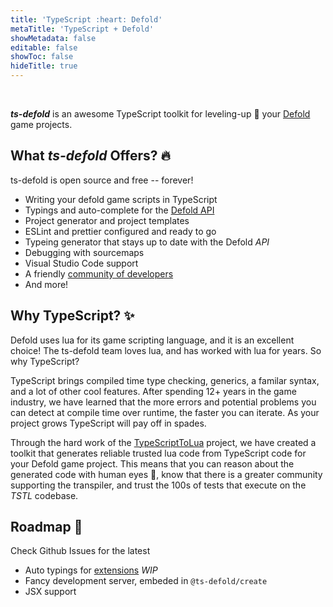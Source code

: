 ```yaml
---
title: 'TypeScript :heart: Defold'
metaTitle: 'TypeScript + Defold'
showMetadata: false
editable: false
showToc: false
hideTitle: true
---
```


<HeroImage src="/assets/logo-full.svg" width="300" height="300" />
<br/>

***ts-defold*** is an awesome TypeScript toolkit for leveling-up :mushroom:
your [Defold](https://defold.com) game projects.

## What ***ts-defold*** Offers? :fire:

<Tip>ts-defold is open source and free -- forever!</Tip>

<Layout>

- Writing your defold game scripts in TypeScript
- Typings and auto-complete for the [Defold API](https://defold.com/ref/stable/go/)
- Project generator and project templates 
- ESLint and prettier configured and ready to go
- Typeing generator that stays up to date with the Defold _API_
- Debugging with sourcemaps
- Visual Studio Code support
- A friendly [community of developers](https://discord.gg/eukcq5m)
- And more!

</Layout>

## Why TypeScript? :sparkles:

Defold uses lua for its game scripting language, and it is an excellent choice!
The ts-defold team loves lua, and has worked with lua for years. So why TypeScript?

TypeScript brings compiled time type checking, generics, a familar syntax, and a 
lot of other cool features. After spending 12+ years in the game industry, we have 
learned that the more errors and potential problems you can detect at compile time 
over runtime, the faster you can iterate. As your project grows TypeScript will 
pay off in spades.

Through the hard work of the [TypeScriptToLua](https://typescripttolua.github.io) project, 
we have created a toolkit that generates reliable trusted lua code from TypeScript code for 
your Defold game project. This means that you can reason about the generated code 
with human eyes :eyes:, know that there is a greater community supporting the transpiler, 
and trust the 100s of tests that execute on the _TSTL_ codebase.

## Roadmap :construction_worker: 

<Info>Check Github Issues for the latest</Info>

- Auto typings for [extensions](https://github.com/ts-defold/type-gen/issues/8) _WIP_
- Fancy development server, embeded in `@ts-defold/create`
- JSX support
